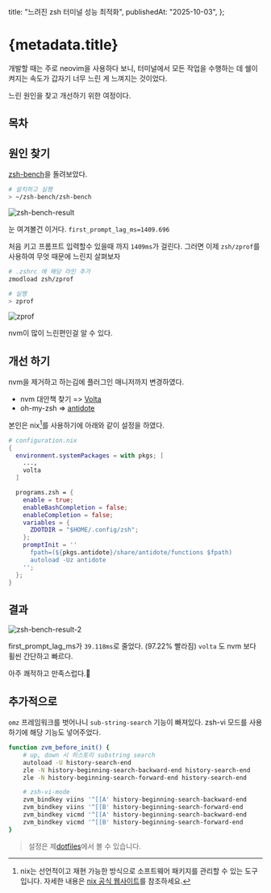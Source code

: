   title: "느려진 zsh 터미널 성능 최적화",
  publishedAt: "2025-10-03",
};

# {metadata.title}

개발할 때는 주로 neovim을 사용하다 보니, 터미널에서 모든 작업을 수행하는 데
쉘이 켜지는 속도가 갑자기 너무 느린 게 느껴지는 것이었다.

느린 원인을 찾고 개선하기 위한 여정이다.

## 목차

## 원인 찾기

[zsh-bench](https://github.com/romkatv/zsh-bench)을 돌려보았다.

```sh
# 설치하고 실행
> ~/zsh-bench/zsh-bench
```

![zsh-bench-result](/zsh-performance-update/zsh-bench.png)

눈 여겨볼건 이거다. `first_prompt_lag_ms=1409.696`

처음 키고 프롬프트 입력할수 있을때 까지 `1409ms`가 걸린다.
그러면 이제 `zsh/zprof`를 사용하여 무엇 때문에 느린지 살펴보자

```sh
# .zshrc 에 해당 라인 추가
zmodload zsh/zprof
```

```sh
# 실행
> zprof
```

![zprof](/zsh-performance-update/zprof.png)

nvm이 많이 느린편인걸 알 수 있다.

## 개선 하기

nvm을 제거하고 하는김에 플러그인 매니저까지 변경하였다.

- nvm 대안책 찾기 => [Volta](https://volta.sh/)
- oh-my-zsh => [antidote](https://github.com/mattmc3/antidote)

본인은 nix[^1]를 사용하기에 아래와 같이 설정을 하였다.

[^1]: nix는 선언적이고 재현 가능한 방식으로 소프트웨어 패키지를 관리할 수 있는 도구입니다. 자세한 내용은 [nix 공식 웹사이트](https://nixos.org/)를 참조하세요.

```nix
# configuration.nix
{
  environment.systemPackages = with pkgs; [
    ...,
    volta
  ]

  programs.zsh = {
    enable = true;
    enableBashCompletion = false;
    enableCompletion = false;
    variables = {
      ZDOTDIR = "$HOME/.config/zsh";
    };
    promptInit = ''
      fpath=(${pkgs.antidote}/share/antidote/functions $fpath)
      autoload -Uz antidote
    '';
  };
}
```

## 결과

![zsh-bench-result-2](/zsh-performance-update/result2.png)

first_prompt_lag_ms가 `39.118ms`로 줄었다. (97.22% 빨라짐)
`volta` 도 nvm 보다 휠씬 간단하고 빠르다.

아주 쾌적하고 만족스럽다.🙂

## 추가적으로

`omz` 프레임워크를 벗어나니 `sub-string-search` 기능이 빠져있다.
zsh-vi 모드를 사용하기에 해당 기능도 넣어주었다.

```bash
function zvm_before_init() {
    # up, down 시 히스토리 substring search
    autoload -U history-search-end
    zle -N history-beginning-search-backward-end history-search-end
    zle -N history-beginning-search-forward-end history-search-end

    # zsh-vi-mode
    zvm_bindkey viins '^[[A' history-beginning-search-backward-end
    zvm_bindkey viins '^[[B' history-beginning-search-forward-end
    zvm_bindkey vicmd '^[[A' history-beginning-search-backward-end
    zvm_bindkey vicmd '^[[B' history-beginning-search-forward-end
}
```

> 설정은 제[dotfiles](https://github.com/Yanguk/dotfiles)에서 볼 수 있습니다.
